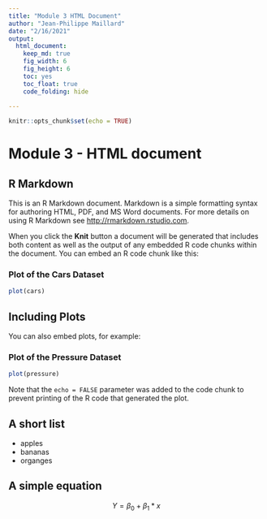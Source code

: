 ```yaml
---
title: "Module 3 HTML Document"
author: "Jean-Philippe Maillard"
date: "2/16/2021"
output: 
  html_document:
    keep_md: true 
    fig_width: 6
    fig_height: 6
    toc: yes
    toc_float: true
    code_folding: hide
    
---
```


```r
knitr::opts_chunk$set(echo = TRUE)
```

# Module 3 - HTML document

## R Markdown {#nextsteps .emphasized}

This is an R Markdown document. Markdown is a simple formatting syntax for authoring HTML, PDF, and MS Word documents. For more details on using R Markdown see <http://rmarkdown.rstudio.com>.

When you click the **Knit** button a document will be generated that includes both content as well as the output of any embedded R code chunks within the document. You can embed an R code chunk like this:

### Plot of the Cars Dataset

```r
plot(cars)
```

## Including Plots

You can also embed plots, for example:

### Plot of the Pressure Dataset

```r
plot(pressure)
```

Note that the `echo = FALSE` parameter was added to the code chunk to prevent printing of the R code that generated the plot.

## A short list

* apples
* bananas
* organges

## A simple equation

$$ Y = \beta_0 + \beta_1*x $$
